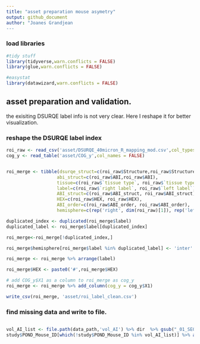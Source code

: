 ```yaml
---
title: "asset preparation mouse asymetry"
output: github_document
author: "Joanes Grandjean
---
```


### load libraries
```r
#tidy stuff
library(tidyverse,warn.conflicts = FALSE)
library(glue,warn.conflicts = FALSE)

#easystat
library(datawizard,warn.conflicts = FALSE)
```



## asset preparation and validation. 
the exisiting DSURQE label info is not very clear. Here I reshape it for better visualization.

### reshape the DSURQE label index

```r
roi_raw <- read_csv('asset/DSURQE_40micron_R_mapping_mod.csv',col_types = cols())
cog_y <- read_table('asset/COG_y',col_names = FALSE)


roi_merge <- tibble(dsurqe_struct=c(roi_raw$Structure,roi_raw$Structure), 
                   abi_struct=c(roi_raw$ABI,roi_raw$ABI), 
                   tissue=c(roi_raw$`tissue type`, roi_raw$`tissue type`), 
                   label=c(roi_raw$`right label`, roi_raw$`left label`),
                   ABI_struct=c(roi_raw$ABI_struct, roi_raw$ABI_struct),
                   HEX=c(roi_raw$HEX, roi_raw$HEX),
                   ABI_order=c(roi_raw$ABI_order, roi_raw$ABI_order),
                   hemisphere=c(rep('right', dim(roi_raw)[1]), rep('left', dim(roi_raw)[1]))) %>% arrange(label)

duplicated_index <- duplicated(roi_merge$label)
duplicated_label <- roi_merge$label[duplicated_index]

roi_merge<-roi_merge[!duplicated_index,]

roi_merge$hemisphere[roi_merge$label %in% duplicated_label] <- 'inter'

roi_merge <- roi_merge %>% arrange(label)

roi_merge$HEX <- paste0('#',roi_merge$HEX)

# add COG_y$X1 as a column to roi_merge as cog_y
roi_merge <- roi_merge %>% add_column(cog_y = cog_y$X1)

write_csv(roi_merge, 'asset/roi_label_clean.csv')

```

### find missing data and write to file. 
```r 

vol_AI_list <- file.path(data_path,'vol_AI') %>% dir  %>% gsub("_01_SE01_MR.nii.gz","",.)
study$POND_Mouse_ID[which(!study$POND_Mouse_ID %in% vol_AI_list)] %>% as_tibble() %>%  write_csv('asset/missing.csv')

```

